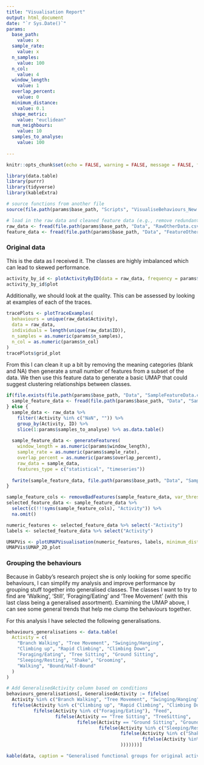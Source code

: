 ```yaml
---
title: "Visualisation Report"
output: html_document
date: "`r Sys.Date()`"
params:
  base_path:
    value: x
  sample_rate:
    value: x
  n_samples:
    value: 100
  n_col:
    value: 4
  window_length:
    value: 1
  overlap_percent:
    value: 0
  minimum_distance:
    value: 0.1
  shape_metric:
    value: "euclidean"
  num_neighbours:
    value: 10
  samples_to_analyse:
    value: 100
  
---
```


<!-- Unlike the data visualisation pipeline that Ryley is working on, this is a specific visualisation workflow for the koala data. This script will not generalise to other datasets. -->

```r
knitr::opts_chunk$set(echo = FALSE, warning = FALSE, message = FALSE, fig.width = 8, fig.height = 4) # smaller plots

library(data.table)
library(purrr)
library(tidyverse)
library(kableExtra)
```

```r
# source functions from another file
source(file.path(params$base_path, "Scripts", "VisualiseBehaviours_New.R"))

# load in the raw data and cleaned feature data (e.g., remove redundant and NA features)
raw_data <- fread(file.path(params$base_path, "Data", "RawOtherData.csv"))
feature_data <- fread(file.path(params$base_path, "Data", "FeatureOtherData.csv"))
```

### Original data
This is the data as I received it. The classes are highly imbalanced which can lead to skewed performance.
```r
activity_by_id <- plotActivityByID(data = raw_data, frequency = params$sample_rate)
activity_by_id$plot
```

Additionally, we should look at the quality. This can be assessed by looking at examples of each of the traces.

```r
tracePlots <- plotTraceExamples(
  behaviours = unique(raw_data$Activity),
  data = raw_data,
  individuals = length(unique(raw_data$ID)),
  n_samples = as.numeric(params$n_samples),
  n_col = as.numeric(params$n_col)
)
tracePlots$grid_plot
```

From this I can clean it up a bit by removing the meaning categories (blank and NA) then generate a small number of features from a subset of the data. We then use this feature data to generate a basic UMAP that could suggest clustering relationships between classes.

```r
if(file.exists(file.path(params$base_path, "Data", "SampleFeatureData.csv"))){
  sample_feature_data <- fread(file.path(params$base_path, "Data", "SampleFeatureData.csv"))
} else {
  sample_data <- raw_data %>% 
    filter(!Activity %in% c("NaN", "")) %>% 
    group_by(Activity, ID) %>%
    slice(1:params$samples_to_analyse) %>% as.data.table()
  
  sample_feature_data <- generateFeatures(
    window_length = as.numeric(params$window_length), 
    sample_rate = as.numeric(params$sample_rate), 
    overlap_percent = as.numeric(params$overlap_percent), 
    raw_data = sample_data, 
    features_type = c("statistical", "timeseries"))
  
  fwrite(sample_feature_data, file.path(params$base_path, "Data", "SampleFeatureData.csv"))
}

sample_feature_cols <- removeBadFeatures(sample_feature_data, var_threshold = 0.5, cor_threshold = 0.9) 
selected_feature_data <- sample_feature_data %>%
  select(c(!!!syms(sample_feature_cols), "Activity")) %>% 
  na.omit()
```

```r
numeric_features <- selected_feature_data %>% select(-"Activity")
labels <- selected_feature_data %>% select("Activity")

UMAPVis <- plotUMAPVisualisation(numeric_features, labels, minimum_distance = params$minimum_distance, num_neighbours = params$num_neighbours, shape_metric = params$shape_metric, spread = 2)
UMAPVis$UMAP_2D_plot
```

### Grouping the behaviours
Because in Gabby's research project she is only looking for some specific behaviours, I can simplify my analysis and improve performance by grouping stuff together into generalised classes. The classes I want to try to find are 'Walking', 'Still', 'Foraging/Eating' and 'Tree Movement' (with this last class being a generalised assortment). Examining the UMAP above, I can see some general trends that help me clump the behaviours together. 

For this analysis I have selected the following generalisations.

```r

behaviours_generalisations <- data.table(
  Activity = c(
    "Branch Walking", "Tree Movement", "Swinging/Hanging",
    "Climbing up", "Rapid Climbing", "Climbing Down",
    "Foraging/Eating", "Tree Sitting", "Ground Sitting",
    "Sleeping/Resting", "Shake", "Grooming",
    "Walking", "Bound/Half-Bound"
  )
)

# Add GeneralisedActivity column based on conditions
behaviours_generalisations[, GeneralisedActivity := fifelse(
  Activity %in% c("Branch Walking", "Tree Movement", "Swinging/Hanging"), "TreeMovement",
  fifelse(Activity %in% c("Climbing up", "Rapid Climbing", "Climbing Down"), "Climbing",
          fifelse(Activity %in% c("Foraging/Eating"), "Feed",
                  fifelse(Activity == "Tree Sitting", "TreeSitting",
                          fifelse(Activity == "Ground Sitting", "GroundSitting",
                                  fifelse(Activity %in% c("Sleeping/Resting"), "Still",
                                          fifelse(Activity %in% c("Shake", "Grooming"), "Groom",
                                                  fifelse(Activity %in% c("Walking", "Bound/Half-Bound"), "Walking", "NA")
                                          )))))))]

kable(data, caption = "Generalised functional groups for original activities")

```





